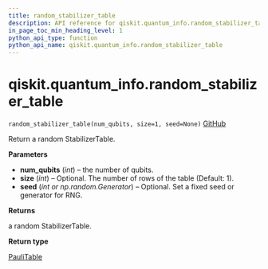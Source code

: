 ```yaml
---
title: random_stabilizer_table
description: API reference for qiskit.quantum_info.random_stabilizer_table
in_page_toc_min_heading_level: 1
python_api_type: function
python_api_name: qiskit.quantum_info.random_stabilizer_table
---
```


# qiskit.quantum\_info.random\_stabilizer\_table

<span id="qiskit.quantum_info.random_stabilizer_table" />

`random_stabilizer_table(num_qubits, size=1, seed=None)` [GitHub](https://github.com/qiskit/qiskit/tree/stable/0.21/qiskit/quantum_info/operators/symplectic/random.py "view source code")

Return a random StabilizerTable.

**Parameters**

*   **num\_qubits** (*int*) – the number of qubits.
*   **size** (*int*) – Optional. The number of rows of the table (Default: 1).
*   **seed** (*int or np.random.Generator*) – Optional. Set a fixed seed or generator for RNG.

**Returns**

a random StabilizerTable.

**Return type**

[PauliTable](qiskit.quantum_info.PauliTable "qiskit.quantum_info.PauliTable")

